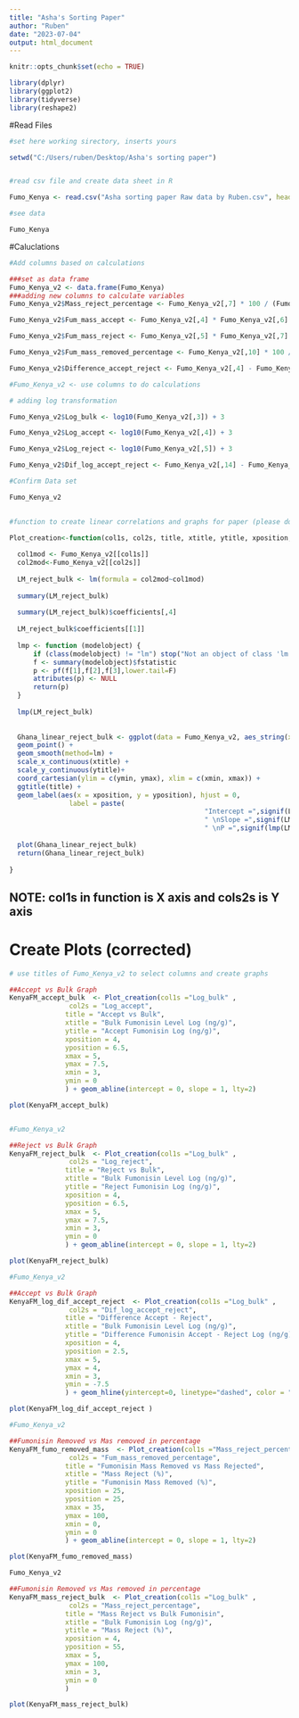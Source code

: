 ---
title: "Asha's Sorting Paper"
author: "Ruben"
date: "2023-07-04"
output: html_document
---

```{r setup, include=FALSE}
knitr::opts_chunk$set(echo = TRUE)
```

```{r}
library(dplyr)
library(ggplot2)
library(tidyverse)
library(reshape2)
```



#Read Files
```{r}

#set here working sirectory, inserts yours

setwd("C:/Users/ruben/Desktop/Asha's sorting paper")


#read csv file and create data sheet in R

Fumo_Kenya <- read.csv("Asha sorting paper Raw data by Ruben.csv", header = TRUE)

#see data

Fumo_Kenya


```
#Caluclations

```{r}

#Add columns based on calculations

###set as data frame
Fumo_Kenya_v2 <- data.frame(Fumo_Kenya)
###adding new columns to calculate variables
Fumo_Kenya_v2$Mass_reject_percentage <- Fumo_Kenya_v2[,7] * 100 / (Fumo_Kenya_v2[,6] + Fumo_Kenya_v2[,7])

Fumo_Kenya_v2$Fum_mass_accept <- Fumo_Kenya_v2[,4] * Fumo_Kenya_v2[,6]

Fumo_Kenya_v2$Fum_mass_reject <- Fumo_Kenya_v2[,5] * Fumo_Kenya_v2[,7]

Fumo_Kenya_v2$Fum_mass_removed_percentage <- Fumo_Kenya_v2[,10] * 100 / (Fumo_Kenya_v2[,9] + Fumo_Kenya_v2[,10])

Fumo_Kenya_v2$Difference_accept_reject <- Fumo_Kenya_v2[,4] - Fumo_Kenya_v2[,5]

#Fumo_Kenya_v2 <- use columns to do calculations

# adding log transformation

Fumo_Kenya_v2$Log_bulk <- log10(Fumo_Kenya_v2[,3]) + 3  

Fumo_Kenya_v2$Log_accept <- log10(Fumo_Kenya_v2[,4]) + 3  

Fumo_Kenya_v2$Log_reject <- log10(Fumo_Kenya_v2[,5]) + 3  

Fumo_Kenya_v2$Dif_log_accept_reject <- Fumo_Kenya_v2[,14] - Fumo_Kenya_v2[,15] 

#Confirm Data set

Fumo_Kenya_v2
                           
```

```{r}
#function to create linear correlations and graphs for paper (please do not edit)

Plot_creation<-function(col1s, col2s, title, xtitle, ytitle, xposition, yposition,xmax, ymax, xmin, ymin){
  
  col1mod <- Fumo_Kenya_v2[[col1s]]
  col2mod<-Fumo_Kenya_v2[[col2s]]
  
  LM_reject_bulk <- lm(formula = col2mod~col1mod)
  
  summary(LM_reject_bulk)
  
  summary(LM_reject_bulk)$coefficients[,4]
  
  LM_reject_bulk$coefficients[[1]]
  
  lmp <- function (modelobject) {
      if (class(modelobject) != "lm") stop("Not an object of class 'lm' ")
      f <- summary(modelobject)$fstatistic
      p <- pf(f[1],f[2],f[3],lower.tail=F)
      attributes(p) <- NULL
      return(p)
  }
  
  lmp(LM_reject_bulk)
  
  
  Ghana_linear_reject_bulk <- ggplot(data = Fumo_Kenya_v2, aes_string(x=col1s, y=col2s)) + 
  geom_point() +
  geom_smooth(method=lm) + 
  scale_x_continuous(xtitle) + 
  scale_y_continuous(ytitle)+ 
  coord_cartesian(ylim = c(ymin, ymax), xlim = c(xmin, xmax)) + 
  ggtitle(title) + 
  geom_label(aes(x = xposition, y = yposition), hjust = 0, 
               label = paste(
                                                 "Intercept =",signif(LM_reject_bulk$coefficients[[1]],3 ),
                                                 " \nSlope =",signif(LM_reject_bulk$coefficients[[2]], 3),
                                                 " \nP =",signif(lmp(LM_reject_bulk), 3)))
  
  plot(Ghana_linear_reject_bulk)
  return(Ghana_linear_reject_bulk)
    
}


```

## NOTE: col1s in function is X axis and cols2s is Y axis

# Create Plots (corrected)
```{r}

# use titles of Fumo_Kenya_v2 to select columns and create graphs

##Accept vs Bulk Graph
KenyaFM_accept_bulk  <- Plot_creation(col1s ="Log_bulk" , 
               col2s = "Log_accept",
              title = "Accept vs Bulk", 
              xtitle = "Bulk Fumonisin Level Log (ng/g)",
              ytitle = "Accept Fumonisin Log (ng/g)",
              xposition = 4,
              yposition = 6.5,
              xmax = 5,
              ymax = 7.5,
              xmin = 3,
              ymin = 0
              ) + geom_abline(intercept = 0, slope = 1, lty=2)

plot(KenyaFM_accept_bulk)



```
```{r}
#Fumo_Kenya_v2

##Reject vs Bulk Graph
KenyaFM_reject_bulk  <- Plot_creation(col1s ="Log_bulk" , 
               col2s = "Log_reject",
              title = "Reject vs Bulk", 
              xtitle = "Bulk Fumonisin Level Log (ng/g)",
              ytitle = "Reject Fumonisin Log (ng/g)",
              xposition = 4,
              yposition = 6.5,
              xmax = 5,
              ymax = 7.5,
              xmin = 3,
              ymin = 0
              ) + geom_abline(intercept = 0, slope = 1, lty=2)

plot(KenyaFM_reject_bulk)


```
```{r}
#Fumo_Kenya_v2

##Accept vs Bulk Graph
KenyaFM_log_dif_accept_reject  <- Plot_creation(col1s ="Log_bulk" , 
               col2s = "Dif_log_accept_reject",
              title = "Difference Accept - Reject", 
              xtitle = "Bulk Fumonisin Level Log (ng/g)",
              ytitle = "Difference Fumonisin Accept - Reject Log (ng/g)",
              xposition = 4,
              yposition = 2.5,
              xmax = 5,
              ymax = 4,
              xmin = 3,
              ymin = -7.5
              ) + geom_hline(yintercept=0, linetype="dashed", color = "tomato2")

plot(KenyaFM_log_dif_accept_reject )

```

```{r}
#Fumo_Kenya_v2

##Fumonisin Removed vs Mas removed in percentage
KenyaFM_fumo_removed_mass  <- Plot_creation(col1s ="Mass_reject_percentage" , 
               col2s = "Fum_mass_removed_percentage",
              title = "Fumonisin Mass Removed vs Mass Rejected", 
              xtitle = "Mass Reject (%)",
              ytitle = "Fumonisin Mass Removed (%)",
              xposition = 25,
              yposition = 25,
              xmax = 35,
              ymax = 100,
              xmin = 0,
              ymin = 0
              ) + geom_abline(intercept = 0, slope = 1, lty=2)

plot(KenyaFM_fumo_removed_mass)

```

```{r}
Fumo_Kenya_v2

##Fumonisin Removed vs Mas removed in percentage
KenyaFM_mass_reject_bulk  <- Plot_creation(col1s ="Log_bulk" , 
               col2s = "Mass_reject_percentage",
              title = "Mass Reject vs Bulk Fumonisin", 
              xtitle = "Bulk Fumonisin Log (ng/g)",
              ytitle = "Mass Reject (%)",
              xposition = 4,
              yposition = 55,
              xmax = 5,
              ymax = 100,
              xmin = 3,
              ymin = 0
              )

plot(KenyaFM_mass_reject_bulk)

```

